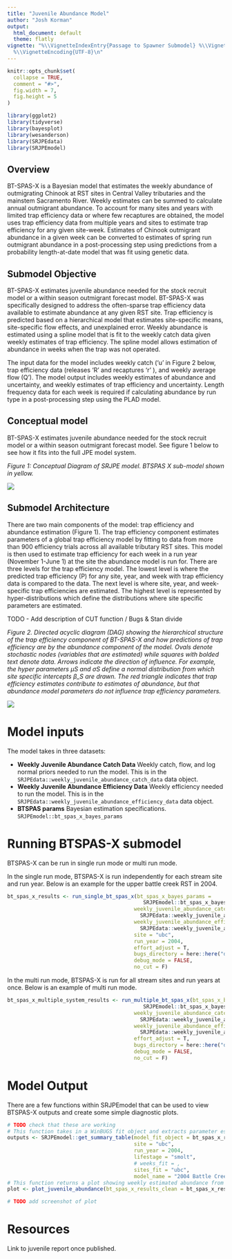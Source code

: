```yaml
---
title: "Juvenile Abundance Model"
author: "Josh Korman"
output:
  html_document: default
  theme: flatly
vignette: "%\\VignetteIndexEntry{Passage to Spawner Submodel} %\\VignetteEngine{knitr::rmarkdown}
  %\\VignetteEncoding{UTF-8}\n"
---
```


```r
knitr::opts_chunk$set(
  collapse = TRUE,
  comment = "#>",
  fig.width = 7,
  fig.height = 5
)
```

```r
library(ggplot2)
library(tidyverse)
library(bayesplot)
library(wesanderson)
library(SRJPEdata)
library(SRJPEmodel)
```

## Overview

BT-SPAS-X is a Bayesian model that estimates the weekly abundance of outmigrating Chinook at RST sites in Central Valley tributaries and the mainstem Sacramento River. Weekly estimates can be summed to calculate annual outmigrant abundance. To account for many sites and years with limited trap efficiency data or where few recaptures are obtained, the model uses trap efficiency data from multiple years and sites to estimate trap efficiency for any given site-week. Estimates of Chinook outmigrant abundance in a given week can be converted to estimates of spring run outmigrant abundance in a post-processing step using predictions from a probability length-at-date model that was fit using genetic data.

## Submodel Objective

BT-SPAS-X estimates juvenile abundance needed for the stock recruit model or a within season outmigrant forecast model. BT-SPAS-X was specifically designed to address the often-sparse trap efficiency data available to estimate abundance at any given RST site. Trap efficiency is predicted based on a hierarchical model that estimates site-specific means, site-specific flow effects, and unexplained error. Weekly abundance is estimated using a spline model that is fit to the weekly catch data given weekly estimates of trap efficiency. The spline model allows estimation of abundance in weeks when the trap was not operated.

The input data for the model includes weekly catch ('u' in Figure 2 below, trap efficiency data (releases 'R' and recaptures 'r' ), and weekly average flow (Q'). The model output includes weekly estimates of abundance and uncertainty, and weekly estimates of trap efficiency and uncertainty. Length frequency data for each week is required if calculating abundance by run type in a post-processing step using the PLAD model.

## Conceptual model

BT-SPAS-X estimates juvenile abundance needed for the stock recruit model or a within season outmigrant forecast model. See figure 1 below to see how it fits into the full JPE model system.

*Figure 1: Conceptual Diagram of SRJPE model. BTSPAS X sub-model shown in yellow.*

![](images/BTSPASX%20jpe%20diagram.png)

## Submodel Architecture

There are two main components of the model: trap efficiency and abundance estimation (Figure 1). The trap efficiency component estimates parameters of a global trap efficiency model by fitting to data from more than 900 efficiency trials across all available tributary RST sites. This model is then used to estimate trap efficiency for each week in a run year (November 1-June 1) at the site the abundance model is run for. There are three levels for the trap efficiency model. The lowest level is where the predicted trap efficiency (P) for any site, year, and week with trap efficiency data is compared to the data. The next level is where site, year, and week-specific trap efficiencies are estimated. The highest level is represented by hyper-distributions which define the distributions where site specific parameters are estimated.

TODO - Add description of CUT function / Bugs & Stan divide

*Figure 2. Directed acyclic diagram (DAG) showing the hierarchical structure of the trap efficiency component of BT-SPAS-X and how predictions of trap efficiency are by the abundance component of the model. Ovals denote stochastic nodes (variables that are estimated) while squares with bolded text denote data. Arrows indicate the direction of influence. For example, the hyper parameters μS and σS define a normal distribution from which site specific intercepts β_S are drawn. The red triangle indicates that trap efficiency estimates contribute to estimates of abundance, but that abundance model parameters do not influence trap efficiency parameters.*

![](images/dag_diagram_screenshot.png)

# Model inputs

The model takes in three datasets:

-   **Weekly Juvenile Abundance Catch Data** Weekly catch, flow, and log normal priors needed to run the model. This is in the `SRJPEdata::weekly_juvenile_abundance_catch_data` data object.
-   **Weekly Juvenile Abundance Efficiency Data** Weekly efficiency needed to run the model. This is in the `SRJPEdata::weekly_juvenile_abundance_efficiency_data` data object.
-   **BTSPAS params** Bayesian estimation specifications. `SRJPEmodel::bt_spas_x_bayes_params`

# Running BTSPAS-X submodel

BTSPAS-X can be run in single run mode or multi run mode.

In the single run mode, BTSPAS-X is run independently for each stream site and run year. Below is an example for the upper battle creek RST in 2004.

```r
bt_spas_x_results <- run_single_bt_spas_x(bt_spas_x_bayes_params = 
                                            SRJPEmodel::bt_spas_x_bayes_params,
                                         weekly_juvenile_abundance_catch_data = 
                                           SRJPEdata::weekly_juvenile_abundance_catch_data,
                                         weekly_juvenile_abundance_efficiency_data = 
                                           SRJPEdata::weekly_juvenile_abundance_efficiency_data,
                                         site = "ubc",
                                         run_year = 2004,
                                         effort_adjust = T,
                                         bugs_directory = here::here("data-raw", "WinBUGS14"),
                                         debug_mode = FALSE,
                                         no_cut = F)

```

In the multi run mode, BTSPAS-X is run for all stream sites and run years at once. Below is an example of multi run mode.

```r

bt_spas_x_multiple_system_results <- run_multiple_bt_spas_x(bt_spas_x_bayes_params = 
                                            SRJPEmodel::bt_spas_x_bayes_params,
                                         weekly_juvenile_abundance_catch_data = 
                                           SRJPEdata::weekly_juvenile_abundance_catch_data,
                                         weekly_juvenile_abundance_efficiency_data = 
                                           SRJPEdata::weekly_juvenile_abundance_efficiency_data,
                                         effort_adjust = T, 
                                         bugs_directory = here::here("data-raw", "WinBUGS14"), 
                                         debug_mode = FALSE,
                                         no_cut = F)
```

# Model Output

There are a few functions within SRJPEmodel that can be used to view BTSPAS-X outputs and create some simple diagnostic plots.

```r
# TODO check that these are working
# This function takes in a WinBUGS fit object and extracts parameter estimates in a clean tibble.
outputs <- SRJPEmodel::get_summary_table(model_fit_object = bt_spas_x_results,
                                         site = "ubc", 
                                         run_year = 2004,
                                         lifestage = "smolt", 
                                         # weeks_fit = , 
                                         sites_fit = "ubc",
                                         model_name = "2004 Battle Creek Juvenile Abundance")
# This function returns a plot showing weekly estimated abundance from the model (with confidence intervals) compared to lincoln-peterson estimates
plot <- plot_juvenile_abundance(bt_spas_x_results_clean = bt_spas_x_results)

# TODO add screenshot of plot
```

# Resources

Link to juvenile report once published.
